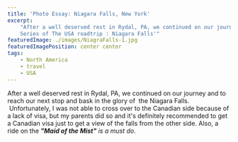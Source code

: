 ```yaml
---
title: 'Photo Essay: Niagara Falls, New York'
excerpt:
    "After a well deserved rest in Rydal, PA, we continued on our journey and to reach our next stop.Next on the Photo
    Series of The USA roadtrip : Niagara Falls'"
featuredImage: ./images/NiagraFalls-1.jpg
featuredImagePosition: center center
tags:
    - North America
    - travel
    - USA
---
```


After a well deserved rest in Rydal, PA, we continued on our journey and to reach our next stop and bask in the glory
of  the Niagara Falls.  Unfortunately, I was not able to cross over to the Canadian side because of a lack of visa, but
my parents did so and it's definitely recommended to get a Canadian visa just to get a view of the falls from the other
side. Also, a ride on the _**"Maid of the Mist"** is a must do_.

<ImageGallery relativeDirectory={props.path} />
